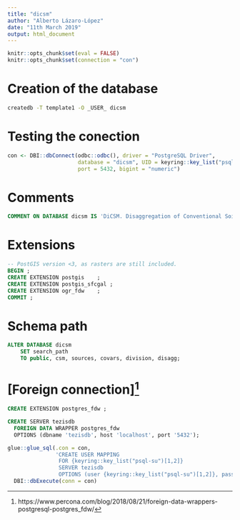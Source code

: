 ```yaml
---
title: "dicsm"
author: "Alberto Lázaro-López"
date: "11th March 2019"
output: html_document
---
```


```r
knitr::opts_chunk$set(eval = FALSE)
knitr::opts_chunk$set(connection = "con")
```

# Creation of the database

```bash
createdb -T template1 -O _USER_ dicsm
```


# Testing the conection

```r
con <- DBI::dbConnect(odbc::odbc(), driver = "PostgreSQL Driver", 
                      database = "dicsm", UID = keyring::key_list("psql-su")[1,2], PWD = keyring::key_get("psql-su"), host = "localhost", 
                      port = 5432, bigint = "numeric")
```


# Comments

```sql
COMMENT ON DATABASE dicsm IS 'DiCSM. Disaggregation of Conventional Soil Maps methodology'
```


# Extensions

```sql
-- PostGIS version <3, as rasters are still included.
BEGIN ;
CREATE EXTENSION postgis	;
CREATE EXTENSION postgis_sfcgal	;
CREATE EXTENSION ogr_fdw	;
COMMIT ;
```


# Schema path

```sql
ALTER DATABASE dicsm
	SET search_path
	TO public, csm, sources, covars, division, disagg;
```


# [Foreign connection][^fdw]

[^fdw]: https://www.percona.com/blog/2018/08/21/foreign-data-wrappers-postgresql-postgres_fdw/

```sql
CREATE EXTENSION postgres_fdw ;
```

```sql
CREATE SERVER tezisdb
  FOREIGN DATA WRAPPER postgres_fdw
  OPTIONS (dbname 'tezisdb', host 'localhost', port '5432');
```

```r
glue::glue_sql(.con = con,
               'CREATE USER MAPPING
                FOR {keyring::key_list("psql-su")[1,2]}
                SERVER tezisdb 
                OPTIONS (user {keyring::key_list("psql-su")[1,2]}, password {keyring::key_get("psql-su")})') %>% 
  DBI::dbExecute(conn = con)
```
